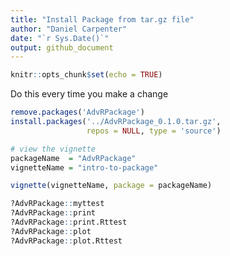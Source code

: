 ```yaml
---
title: "Install Package from tar.gz file"
author: "Daniel Carpenter"
date: "`r Sys.Date()`"
output: github_document  
---
```


```r
knitr::opts_chunk$set(echo = TRUE)
```

Do this every time you make a change
```r
remove.packages('AdvRPackage')
install.packages('../AdvRPackage_0.1.0.tar.gz', 
                 repos = NULL, type = 'source')
```

```r
# view the vignette
packageName  = "AdvRPackage"
vignetteName = "intro-to-package"

vignette(vignetteName, package = packageName)
```

```r
?AdvRPackage::myttest
?AdvRPackage::print
?AdvRPackage::print.Rttest
?AdvRPackage::plot
?AdvRPackage::plot.Rttest
```
